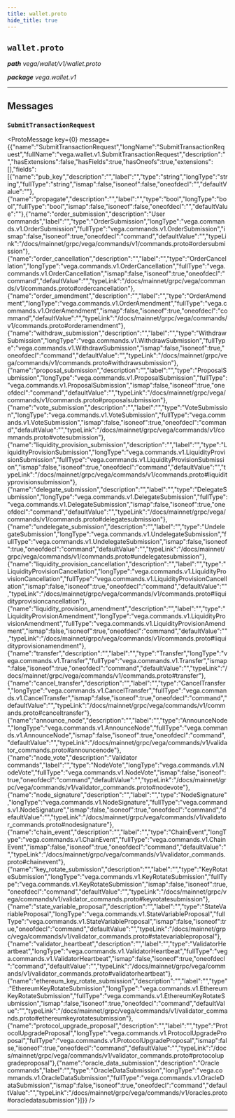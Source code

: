 ```yaml
---
title: wallet.proto
hide_title: true
---
```



## `wallet.proto`
_**path** vega/wallet/v1/wallet.proto_

_**package** vega.wallet.v1_



---

## Messages


### `SubmitTransactionRequest`
<ProtoMessage key={0} message={{"name":"SubmitTransactionRequest","longName":"SubmitTransactionRequest","fullName":"vega.wallet.v1.SubmitTransactionRequest","description":"","hasExtensions":false,"hasFields":true,"hasOneofs":true,"extensions":[],"fields":[{"name":"pub_key","description":"","label":"","type":"string","longType":"string","fullType":"string","ismap":false,"isoneof":false,"oneofdecl":"","defaultValue":""},{"name":"propagate","description":"","label":"","type":"bool","longType":"bool","fullType":"bool","ismap":false,"isoneof":false,"oneofdecl":"","defaultValue":""},{"name":"order_submission","description":"User commands","label":"","type":"OrderSubmission","longType":"vega.commands.v1.OrderSubmission","fullType":"vega.commands.v1.OrderSubmission","ismap":false,"isoneof":true,"oneofdecl":"command","defaultValue":"","typeLink":"/docs/mainnet/grpc/vega/commands/v1/commands.proto#ordersubmission"},{"name":"order_cancellation","description":"","label":"","type":"OrderCancellation","longType":"vega.commands.v1.OrderCancellation","fullType":"vega.commands.v1.OrderCancellation","ismap":false,"isoneof":true,"oneofdecl":"command","defaultValue":"","typeLink":"/docs/mainnet/grpc/vega/commands/v1/commands.proto#ordercancellation"},{"name":"order_amendment","description":"","label":"","type":"OrderAmendment","longType":"vega.commands.v1.OrderAmendment","fullType":"vega.commands.v1.OrderAmendment","ismap":false,"isoneof":true,"oneofdecl":"command","defaultValue":"","typeLink":"/docs/mainnet/grpc/vega/commands/v1/commands.proto#orderamendment"},{"name":"withdraw_submission","description":"","label":"","type":"WithdrawSubmission","longType":"vega.commands.v1.WithdrawSubmission","fullType":"vega.commands.v1.WithdrawSubmission","ismap":false,"isoneof":true,"oneofdecl":"command","defaultValue":"","typeLink":"/docs/mainnet/grpc/vega/commands/v1/commands.proto#withdrawsubmission"},{"name":"proposal_submission","description":"","label":"","type":"ProposalSubmission","longType":"vega.commands.v1.ProposalSubmission","fullType":"vega.commands.v1.ProposalSubmission","ismap":false,"isoneof":true,"oneofdecl":"command","defaultValue":"","typeLink":"/docs/mainnet/grpc/vega/commands/v1/commands.proto#proposalsubmission"},{"name":"vote_submission","description":"","label":"","type":"VoteSubmission","longType":"vega.commands.v1.VoteSubmission","fullType":"vega.commands.v1.VoteSubmission","ismap":false,"isoneof":true,"oneofdecl":"command","defaultValue":"","typeLink":"/docs/mainnet/grpc/vega/commands/v1/commands.proto#votesubmission"},{"name":"liquidity_provision_submission","description":"","label":"","type":"LiquidityProvisionSubmission","longType":"vega.commands.v1.LiquidityProvisionSubmission","fullType":"vega.commands.v1.LiquidityProvisionSubmission","ismap":false,"isoneof":true,"oneofdecl":"command","defaultValue":"","typeLink":"/docs/mainnet/grpc/vega/commands/v1/commands.proto#liquidityprovisionsubmission"},{"name":"delegate_submission","description":"","label":"","type":"DelegateSubmission","longType":"vega.commands.v1.DelegateSubmission","fullType":"vega.commands.v1.DelegateSubmission","ismap":false,"isoneof":true,"oneofdecl":"command","defaultValue":"","typeLink":"/docs/mainnet/grpc/vega/commands/v1/commands.proto#delegatesubmission"},{"name":"undelegate_submission","description":"","label":"","type":"UndelegateSubmission","longType":"vega.commands.v1.UndelegateSubmission","fullType":"vega.commands.v1.UndelegateSubmission","ismap":false,"isoneof":true,"oneofdecl":"command","defaultValue":"","typeLink":"/docs/mainnet/grpc/vega/commands/v1/commands.proto#undelegatesubmission"},{"name":"liquidity_provision_cancellation","description":"","label":"","type":"LiquidityProvisionCancellation","longType":"vega.commands.v1.LiquidityProvisionCancellation","fullType":"vega.commands.v1.LiquidityProvisionCancellation","ismap":false,"isoneof":true,"oneofdecl":"command","defaultValue":"","typeLink":"/docs/mainnet/grpc/vega/commands/v1/commands.proto#liquidityprovisioncancellation"},{"name":"liquidity_provision_amendment","description":"","label":"","type":"LiquidityProvisionAmendment","longType":"vega.commands.v1.LiquidityProvisionAmendment","fullType":"vega.commands.v1.LiquidityProvisionAmendment","ismap":false,"isoneof":true,"oneofdecl":"command","defaultValue":"","typeLink":"/docs/mainnet/grpc/vega/commands/v1/commands.proto#liquidityprovisionamendment"},{"name":"transfer","description":"","label":"","type":"Transfer","longType":"vega.commands.v1.Transfer","fullType":"vega.commands.v1.Transfer","ismap":false,"isoneof":true,"oneofdecl":"command","defaultValue":"","typeLink":"/docs/mainnet/grpc/vega/commands/v1/commands.proto#transfer"},{"name":"cancel_transfer","description":"","label":"","type":"CancelTransfer","longType":"vega.commands.v1.CancelTransfer","fullType":"vega.commands.v1.CancelTransfer","ismap":false,"isoneof":true,"oneofdecl":"command","defaultValue":"","typeLink":"/docs/mainnet/grpc/vega/commands/v1/commands.proto#canceltransfer"},{"name":"announce_node","description":"","label":"","type":"AnnounceNode","longType":"vega.commands.v1.AnnounceNode","fullType":"vega.commands.v1.AnnounceNode","ismap":false,"isoneof":true,"oneofdecl":"command","defaultValue":"","typeLink":"/docs/mainnet/grpc/vega/commands/v1/validator_commands.proto#announcenode"},{"name":"node_vote","description":"Validator commands","label":"","type":"NodeVote","longType":"vega.commands.v1.NodeVote","fullType":"vega.commands.v1.NodeVote","ismap":false,"isoneof":true,"oneofdecl":"command","defaultValue":"","typeLink":"/docs/mainnet/grpc/vega/commands/v1/validator_commands.proto#nodevote"},{"name":"node_signature","description":"","label":"","type":"NodeSignature","longType":"vega.commands.v1.NodeSignature","fullType":"vega.commands.v1.NodeSignature","ismap":false,"isoneof":true,"oneofdecl":"command","defaultValue":"","typeLink":"/docs/mainnet/grpc/vega/commands/v1/validator_commands.proto#nodesignature"},{"name":"chain_event","description":"","label":"","type":"ChainEvent","longType":"vega.commands.v1.ChainEvent","fullType":"vega.commands.v1.ChainEvent","ismap":false,"isoneof":true,"oneofdecl":"command","defaultValue":"","typeLink":"/docs/mainnet/grpc/vega/commands/v1/validator_commands.proto#chainevent"},{"name":"key_rotate_submission","description":"","label":"","type":"KeyRotateSubmission","longType":"vega.commands.v1.KeyRotateSubmission","fullType":"vega.commands.v1.KeyRotateSubmission","ismap":false,"isoneof":true,"oneofdecl":"command","defaultValue":"","typeLink":"/docs/mainnet/grpc/vega/commands/v1/validator_commands.proto#keyrotatesubmission"},{"name":"state_variable_proposal","description":"","label":"","type":"StateVariableProposal","longType":"vega.commands.v1.StateVariableProposal","fullType":"vega.commands.v1.StateVariableProposal","ismap":false,"isoneof":true,"oneofdecl":"command","defaultValue":"","typeLink":"/docs/mainnet/grpc/vega/commands/v1/validator_commands.proto#statevariableproposal"},{"name":"validator_heartbeat","description":"","label":"","type":"ValidatorHeartbeat","longType":"vega.commands.v1.ValidatorHeartbeat","fullType":"vega.commands.v1.ValidatorHeartbeat","ismap":false,"isoneof":true,"oneofdecl":"command","defaultValue":"","typeLink":"/docs/mainnet/grpc/vega/commands/v1/validator_commands.proto#validatorheartbeat"},{"name":"ethereum_key_rotate_submission","description":"","label":"","type":"EthereumKeyRotateSubmission","longType":"vega.commands.v1.EthereumKeyRotateSubmission","fullType":"vega.commands.v1.EthereumKeyRotateSubmission","ismap":false,"isoneof":true,"oneofdecl":"command","defaultValue":"","typeLink":"/docs/mainnet/grpc/vega/commands/v1/validator_commands.proto#ethereumkeyrotatesubmission"},{"name":"protocol_upgrade_proposal","description":"","label":"","type":"ProtocolUpgradeProposal","longType":"vega.commands.v1.ProtocolUpgradeProposal","fullType":"vega.commands.v1.ProtocolUpgradeProposal","ismap":false,"isoneof":true,"oneofdecl":"command","defaultValue":"","typeLink":"/docs/mainnet/grpc/vega/commands/v1/validator_commands.proto#protocolupgradeproposal"},{"name":"oracle_data_submission","description":"Oracle commands","label":"","type":"OracleDataSubmission","longType":"vega.commands.v1.OracleDataSubmission","fullType":"vega.commands.v1.OracleDataSubmission","ismap":false,"isoneof":true,"oneofdecl":"command","defaultValue":"","typeLink":"/docs/mainnet/grpc/vega/commands/v1/oracles.proto#oracledatasubmission"}]}} />

---


  